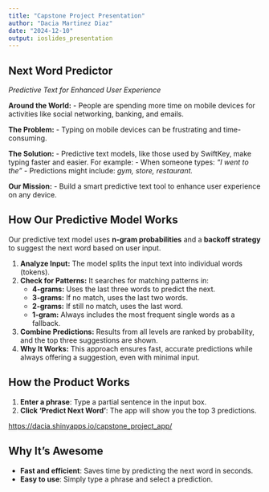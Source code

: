 ```yaml
---
title: "Capstone Project Presentation"
author: "Dacia Martinez Diaz"
date: "2024-12-10"
output: ioslides_presentation
---
```


## Next Word Predictor

*Predictive Text for Enhanced User Experience*

**Around the World:**
- People are spending more time on mobile devices for activities like social networking, banking, and emails.

**The Problem:**
- Typing on mobile devices can be frustrating and time-consuming.

**The Solution:**
- Predictive text models, like those used by SwiftKey, make typing faster and easier. For example:
  - When someone types: *"I went to the"*
  - Predictions might include: *gym, store, restaurant.*

**Our Mission:**
- Build a smart predictive text tool to enhance user experience on any device.


## How Our Predictive Model Works

Our predictive text model uses **n-gram probabilities** and a **backoff strategy** to suggest the next word based on user input. 

1. **Analyze Input:** The model splits the input text into individual words (tokens).
2. **Check for Patterns:** It searches for matching patterns in:
   - **4-grams:** Uses the last three words to predict the next.
   - **3-grams:** If no match, uses the last two words.
   - **2-grams:** If still no match, uses the last word.
   - **1-gram:** Always includes the most frequent single words as a fallback.
3. **Combine Predictions:** Results from all levels are ranked by probability, and the top three suggestions are shown.
4. **Why It Works:** This approach ensures fast, accurate predictions while always offering a suggestion, even with minimal input.
  

## How the Product Works

1. **Enter a phrase**: Type a partial sentence in the input box.
2. **Click 'Predict Next Word'**: The app will show you the top 3 predictions.

[https://dacia.shinyapps.io/capstone_project_app/](https://dacia.shinyapps.io/capstone_project_app/) 


## Why It’s Awesome

- **Fast and efficient**: Saves time by predicting the next word in seconds.
- **Easy to use**: Simply type a phrase and select a prediction.


